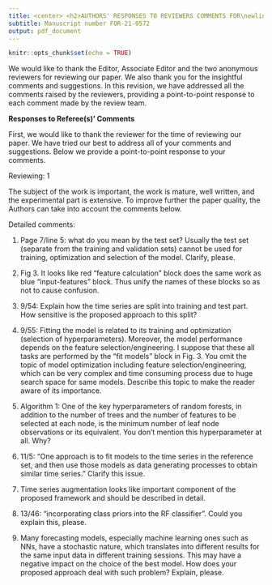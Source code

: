 ```yaml
---
title: <center> <h2>AUTHORS' RESPONSES TO REVIEWERS COMMENTS FOR\newline "META-LEARNING HOW TO FORECAST TIME SERIES"</h2> </center>
subtitle: Manuscript number FOR-21-0572
output: pdf_document
---
```


```r
knitr::opts_chunk$set(echo = TRUE)
```


We would like to thank the Editor, Associate Editor and the two anonymous reviewers for
reviewing our paper. We also thank you for the insightful comments and suggestions. In this
revision, we have addressed all the comments raised by the reviewers, providing a point-to-point
response to each comment made by the review team.

**Responses to Referee(s)' Comments** 

First, we would like to thank the reviewer for the time of reviewing our paper. We have tried
our best to address all of your comments and suggestions. Below we provide a point-to-point
response to your comments.

Reviewing: 1


The subject of the work is important, the work is mature, well written, and the experimental part is extensive. To improve further the paper quality, the Authors can take into account the comments below.

Detailed comments:

(1) Page 7/line 5: what do you mean by the test set? Usually the test set (separate from the training and validation sets) cannot be used for training, optimization and selection of the model. Clarify, please. \newline\newline\textcolor{blue}{We thank the reviewer for raising this concern.Unfortunately, we were unable to find the place that corresponds to this comment. However, we have clarified this point in the revised manuscript in Section 2.3 and highlighted it below.}\newline\newline\textcolor{blue}{The training set is used to estimate the parameters of a forecasting model. Based on this fitted model, we generate forecasts over the test set and compare them against the test set values. Since the test data are not used for model fitting, this practice provides a reliable indicator to evaluate how well the model makes accurate forecasts on new data.}

(2) Fig 3. It looks like red “feature calculation” block does the same work as blue “input-features” block. Thus unify the names of these blocks so as not to cause confusion.
\newline\newline\textcolor{blue}{We thank the reviewer for the suggestion. We changed the wording in Fig 3 - red part  "feature calculation" to "input-features" to unify the names and avoid confusion.}


(3) 9/54: Explain how the time series are split into training and test part. How sensitive is the proposed approach to this split?\newline\newline\textcolor{blue}{Usually, the first 80\% of a time series is used as the training set, and the remaining last 20\% is used as the test set for evaluation.  In our research, since we used the M-competion data, we used the training and test set specified by the M-competion organizers. In the M-competitions training set length for series varies, however the test length for the time series are fixed for each frequency level. Use of this standard test set specified by the M-competitions allows to compare our results with the results of other studies. The number of
observations in the test periods are 6 for yearly, 8 for
quarterly, 18 for monthly, 13 for weekly, 14 for daily and
48 for hourly series.
Figure *** provides the distributions of length of the training period of the M-competitions and similated data used in the study.}

(4) 9/55: Fitting the model is related to its training and optimization (selection of hyperparameters). Moreover, the model performance depends on the feature selection/engineering. I suppose that these all tasks are performed by the “fit models” block in Fig. 3. You omit the topic of model optimization including feature selection/engineering, which can be very complex and time consuming process due to huge search space for same models. Describe this topic to make the reader aware of its importance.


(5) Algorithm 1: One of the key hyperparameters of random forests, in addition to the number of trees and the number of features to be selected at each node, is the minimum number of leaf node observations or its equivalent. You don't mention this hyperparameter at all. Why?


(6) 11/5: “One approach is to fit models to the time series in the reference set, and then use those models as data generating processes to obtain similar time series.” Clarify this issue.

(7) Time series augmentation looks like important component of the proposed framework and should be described in detail.


(8) 13/46: “incorporating class priors into the RF classifier”. Could you explain this, please.


(9) Many forecasting models, especially machine learning ones such as NNs, have a stochastic nature, which translates into different results for the same input data in different training sessions. This may have a negative impact on the choice of the best model. How does your proposed approach deal with such problem? Explain, please.